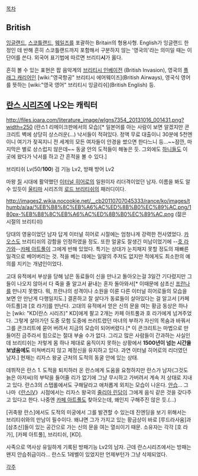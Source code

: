 [[목차]]

== British ==
[[잉글랜드]], [[스코틀랜드]], [[웨일즈]]를 포괄하는 Britain의 형용사형. English가 잉글랜드 한정인 데 반해 흔히 스코틀랜드까지 포함해서 구분하지 않는 '영국의'라는 의미일 때는 이 단어를 쓴다. 외국어 표기법에 따르면 브리티'''시'''가 옳다.

흔히 볼 수 있는 표현은 팝 음악계의 [[브리티시 인베이전]] (British Invasion), 영국의 [[플래그 캐리어]]인 [wiki:"영국항공" 브리티시 에어웨이즈](British Airways), 영국식 영어를 뜻하는 [wiki:"영국 영어" 브리티시 잉글리쉬](British English) 등.

== [[란스 시리즈]]에 나오는 캐릭터 == 
http://files.joara.com/literature_image/wlgns7354_20131016_001431.png?width=250
(란스1 리메이크판에서의 모습)[* 일본어를 아는 사람이 보면 알겠지만 콘크리트 벽에 상당히 상스러운(...) 낙서들이 적혀있다. 정액 무료 대출이니 30분에 5천엔이니 여기가 젖꼭지니 전 세계의 모든 여자들이 안경을 썼으면 한다느니 등...~~잠깐, 마지막은 별로 상스럽지 않은데~~ 동굴 안의 도적들이 해놓은 듯. 그외에도 [[하니]]들도 이 곳에 왔다가 낙서를 하고 간 흔적을 볼 수 있다.]

브리티쉬 Lv(50/'''100''') 검 기능 Lv2, 방패 방어 Lv2

마왕 [[질]] 시대에 활약했던 [[이터널 히어로]]의 일원이자 리더격이었던 남자. 이름을 봐도 알수 있듯이 [[울티마]] 시리즈의 [[로드 브리티쉬]]의 패러디이다.

http://images2.wikia.nocookie.net/__cb20110707045333/rance/ko/images/thumb/a/aa/%EB%B8%8C%EB%A6%AC%ED%8B%B0%EC%89%AC.png/180px-%EB%B8%8C%EB%A6%AC%ED%8B%B0%EC%89%AC.png
(젊은 시절의 브리티쉬)

당대의 영웅이었던 남자 답게 이터널 히어로 시절에는 엄청나게 강력한 전사였었다. [[카오스]]도 브리티쉬의 강함을 인정하였을 정도. 또한 얼굴도 잘생긴 미남이었기에 --[[호 라가]]와--[[카페 아트풀]]이 그에게 반해 있었다. 특기는 상대가 눈치채지 못할 정도의 재빠른 일격으로 베어버리는 것. 적을 베는 데에는 일말의 주저도 없지만 적에게도 최소한의 예의를 지키는 개념인이었다.

고대 유적에서 부상을 당해 남은 동료들이 신을 만나고 돌아오는걸 3일간 기다렸지만 그들이 나오지 않아서 다 죽을 줄 알고서 끝내는 혼자 돌아와서[* 이때문에 삼초신 [[프란나]]를 만나지 못했다. 뭐, 프란나의 성격이나 소원을 이룬 다른 이터널 히어로들의 모습을 보면 안 만난게 다행일지도.] 결혼하고 잘 살다가 동료들이 살아있다는 걸 알고서 [카페 아트풀]과 [호 라가]를 만난다. 고대의 유적에서 얻은 신의 문을 여는 황금 동상은 하나는 [wiki: "KD(란스 시리즈)" KD]에게 팔고 2개는 카페 아트풀과 호 라가에게 넘겨주었다. 그렇게 살아가던 도중 모험 도중에 쓰러트렸던 마녀의 부하가 자신의 목숨과 바꿔서 그를 콘크리트에 묻어 버려서 지금의 모습이 되어버렸다.[* 이 콘크리트는 마법으로 만들어진 금주라서 힘으로는 절대 부술 수가 없다. 그리고 많은 사람들이 간과하는 사실인데 브리티쉬는 저렇게 몸 하나 제대로 움직이지 못하는 상황에서 '''1500년이 넘는 시간을 보냈음에도''' 미쳐버리지 않고 제정신을 유지하고 있다. 과연 이터널 히어로의 리더였던 남자.] 현재는 리자스 왕궁 근처의 도적의 동굴 안에 있는 상태.

데뷔작은 란스 1. 도적을 퇴치하러 온 란스에게 도움을 요청하지만 란스가 남자(그것도 늙은 아저씨)의 부탁을 들어줄 리가 없기에 그냥 무시하고 가버려서 계속 저 상태로 지내고 있다. 란스3의 스탭롤에서도 구해달라고 애처롭게 외치는 모습이 나온다. [[안습]]... 그나마《[[란스Ⅳ]]》시점에서는 리자스 왕국의 [[줄리아 린담]]이 그에게 음식 같은 것을 갖다주고 있다고 한다. 나중엔 [[카페 아트풀]]도 찾아오는데, 왜인지 구해주진 않은 듯.(…)

[귀축왕 란스]에서도 도적의 미궁에서 그를 발견할 수 있는데 진엔딩을 보기 위해서는 브리티쉬와의 만남이 필수이다. 왜냐면 그가 가지고 있는 황금상이 바로 [루드라사움]과 [삼초신]들이 있는 공간으로 가는 신의 문을 여는 열쇠이기 때문. 소유자는 각각 [호 라가], [카페 아트풀], 브리티쉬, [KD].

사족으로 역사상 유일하게 기록된 방패기능 Lv2의 남자. 근데 란스시리즈에서는 방패는 왠지 안습취급이라... 란스도 1레벨이 있었지만 언제부턴가 그냥 삭제되었다.

[[각주]]
